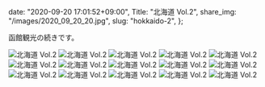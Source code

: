   date: "2020-09-20 17:01:52+09:00",
  Title: "北海道 Vol.2",
  share_img: "/images/2020_09_20_20.jpg",
  slug: "hokkaido-2",
};

函館観光の続きです。

![北海道 Vol.2](/images/2020_09_20_16.jpg)
![北海道 Vol.2](/images/2020_09_20_17.jpg)
![北海道 Vol.2](/images/2020_09_20_18.jpg)
![北海道 Vol.2](/images/2020_09_20_19.jpg)
![北海道 Vol.2](/images/2020_09_20_20.jpg)
![北海道 Vol.2](/images/2020_09_20_21.jpg)
![北海道 Vol.2](/images/2020_09_20_22.jpg)
![北海道 Vol.2](/images/2020_09_20_23.jpg)
![北海道 Vol.2](/images/2020_09_20_24.jpg)
![北海道 Vol.2](/images/2020_09_20_25.jpg)
![北海道 Vol.2](/images/2020_09_20_26.jpg)
![北海道 Vol.2](/images/2020_09_20_27.jpg)
![北海道 Vol.2](/images/2020_09_20_28.jpg)
![北海道 Vol.2](/images/2020_09_20_29.jpg)
![北海道 Vol.2](/images/2020_09_20_30.jpg)
